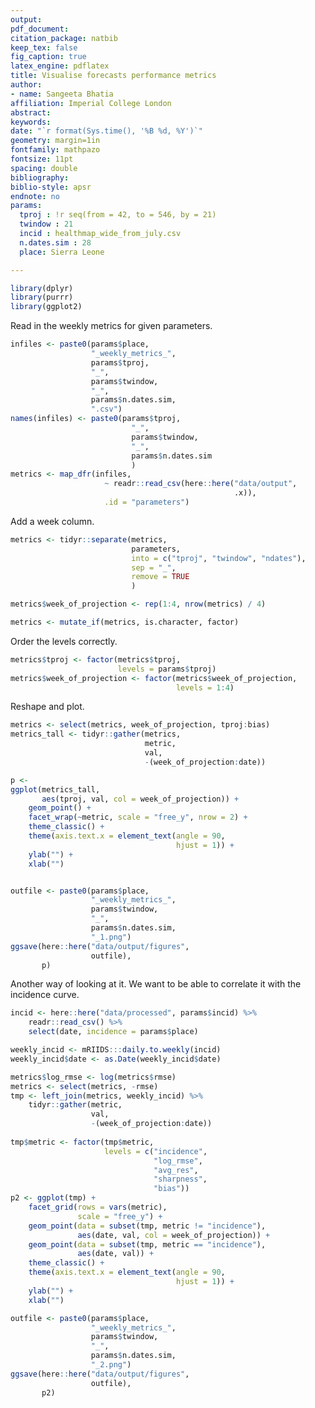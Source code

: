 ```yaml
---
output: 
pdf_document:
citation_package: natbib
keep_tex: false
fig_caption: true
latex_engine: pdflatex
title: Visualise forecasts performance metrics
author:
- name: Sangeeta Bhatia
affiliation: Imperial College London
abstract: 
keywords: 
date: "`r format(Sys.time(), '%B %d, %Y')`"
geometry: margin=1in
fontfamily: mathpazo
fontsize: 11pt
spacing: double
bibliography: 
biblio-style: apsr
endnote: no
params:
  tproj : !r seq(from = 42, to = 546, by = 21)
  twindow : 21
  incid : healthmap_wide_from_july.csv 
  n.dates.sim : 28
  place: Sierra Leone

---
```


```r
library(dplyr)
library(purrr)
library(ggplot2)
```
Read in the weekly metrics for given parameters.

```r
infiles <- paste0(params$place,
                  "_weekly_metrics_",
                  params$tproj,
                  "_",
                  params$twindow,
                  "_",
                  params$n.dates.sim,
                  ".csv")
names(infiles) <- paste0(params$tproj,
                           "_",
                           params$twindow,
                           "_",
                           params$n.dates.sim
                           )
metrics <- map_dfr(infiles,
                     ~ readr::read_csv(here::here("data/output",
                                                  .x)),
                     .id = "parameters") 


```

Add a week column.

```r
metrics <- tidyr::separate(metrics,
                           parameters,
                           into = c("tproj", "twindow", "ndates"),
                           sep = "_",
                           remove = TRUE
                           )

metrics$week_of_projection <- rep(1:4, nrow(metrics) / 4)

metrics <- mutate_if(metrics, is.character, factor)
```

Order the levels correctly.

```r
metrics$tproj <- factor(metrics$tproj,
                        levels = params$tproj)
metrics$week_of_projection <- factor(metrics$week_of_projection,
                                     levels = 1:4)
```

Reshape and plot.

```r
metrics <- select(metrics, week_of_projection, tproj:bias)
metrics_tall <- tidyr::gather(metrics,
                              metric,
                              val,
                              -(week_of_projection:date))
```

```r
p <- 
ggplot(metrics_tall,
       aes(tproj, val, col = week_of_projection)) +
    geom_point() +
    facet_wrap(~metric, scale = "free_y", nrow = 2) +
    theme_classic() +
    theme(axis.text.x = element_text(angle = 90,
                                     hjust = 1)) +
    ylab("") +
    xlab("")


outfile <- paste0(params$place,
                  "_weekly_metrics_",
                  params$twindow,
                  "_",
                  params$n.dates.sim,
                  "_1.png")
ggsave(here::here("data/output/figures",
                  outfile),
       p)
```

Another way of looking at it. We want to be able to correlate it with
the incidence curve.

```r
incid <- here::here("data/processed", params$incid) %>%
    readr::read_csv() %>%
    select(date, incidence = params$place)

weekly_incid <- mRIIDS:::daily.to.weekly(incid)
weekly_incid$date <- as.Date(weekly_incid$date)
```

```r
metrics$log_rmse <- log(metrics$rmse)
metrics <- select(metrics, -rmse)
tmp <- left_join(metrics, weekly_incid) %>%
    tidyr::gather(metric,
                  val,
                  -(week_of_projection:date))
    
tmp$metric <- factor(tmp$metric,
                     levels = c("incidence",
                                "log_rmse",
                                "avg_res",
                                "sharpness",
                                "bias"))
p2 <- ggplot(tmp) +
    facet_grid(rows = vars(metric),
               scale = "free_y") +
    geom_point(data = subset(tmp, metric != "incidence"),
               aes(date, val, col = week_of_projection)) +
    geom_point(data = subset(tmp, metric == "incidence"),
               aes(date, val)) +
    theme_classic() +
    theme(axis.text.x = element_text(angle = 90,
                                     hjust = 1)) +
    ylab("") +
    xlab("")

outfile <- paste0(params$place,
                  "_weekly_metrics_",
                  params$twindow,
                  "_",
                  params$n.dates.sim,
                  "_2.png")
ggsave(here::here("data/output/figures",
                  outfile),
       p2)
```
